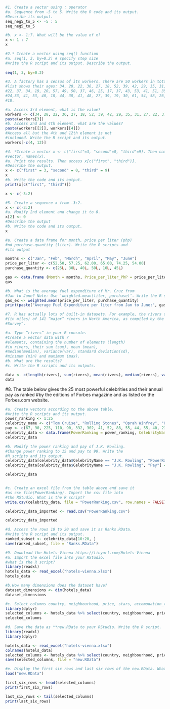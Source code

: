 ```r

#1. Create a vector using : operator
#a. Sequence from -5 to 5. Write the R code and its output.
#Describe its output.
seq_neg5_to_5 <- -5 : 5
seq_neg5_to_5

#b. x <- 1:7. What will be the value of x?
x <- 1 : 7
x

#2.* Create a vector using seq() function
#a. seq(1, 3, by=0.2) # specify step size
#Write the R script and its output. Describe the output. 
  
seq(1, 3, by=0.2)
```

```r
#3. A factory has a census of its workers. There are 50 workers in total. The following
#list shows their ages: 34, 28, 22, 36, 27, 18, 52, 39, 42, 29, 35, 31, 27,
#22, 37, 34, 19, 20, 57, 49, 50, 37, 46, 25, 17, 37, 43, 53, 41, 51, 35,
#24,33, 41, 53, 40, 18, 44, 38, 41, 48, 27, 39, 19, 30, 61, 54, 58, 26,
#18.
```

```r
#a. Access 3rd element, what is the value?
workers <- c(34, 28, 22, 36, 27, 18, 52, 39, 42, 29, 35, 31, 27, 22, 37, 34, 19, 20, 57, 49, 50,  37, 46, 25, 17, 37, 43, 53, 41, 51, 35, 24,33, 41, 53, 40, 18, 44, 38, 41, 48, 27, 39, 19, 30, 61, 54, 58, 26, 18)
paste(workers[3])
#b. Access 2nd and 4th element, what are the values?
paste(workers[[2]], workers[[4]])
#Access all but the 4th and 12th element is not
#included. Write the R script and its output.
workers[-c(4, 12)]
```

```r
#4. *Create a vector x <- c("first"=3, "second"=0, "third"=9). Then named the
#vector, names(x).
#a. Print the results. Then access x[c("first", "third")].
#Describe the output.
x <- c("first" = 3, "second" = 0, "third" = 9)
x
#b. Write the code and its output.
print(x[c("first", "third")])
```

```r
x <- c(-3:2)
```


```r
#5. Create a sequence x from -3:2.
x <- c(-3:2)
#a. Modify 2nd element and change it to 0.
x[2] <- 0
#Describe the output
#b. Write the code and its output.
x
```


```r
#a. Create a data frame for month, price per liter (php)
#nd purchase-quantity (liter). Write the R scripts and
#its output

months <- c("Jan", "Feb", "March", "April", "May", "June")
price_per_liter <- c(52.50, 57.25, 62.00, 65.00, 74.25, 54.00)
purchase_quantity <- c(25L, 30L, 40L, 50L, 10L, 45L)

gas <- data.frame (Month = months, Price_per_liter_PhP = price_per_liter, Purchase_quantity_Liters = purchase_quantity)
gas

#b. What is the average fuel expenditure of Mr. Cruz from
#Jan to June? Note: Use ‘weighted.mean(liter, purchase)‘. Write the R scripts and its output.
gas_ex <- weighted.mean(price_per_liter, purchase_quantity)
print(paste("Average Fuel Expenditure per liter from Jan to June:", gas_ex, "PhP"))

```

```r

#7. R has actually lots of built-in datasets. For example, the rivers data “gives the lengths
#(in miles) of 141 “major” rivers in North America, as compiled by the US Geological
#Survey”.

#a. Type “rivers” in your R console.
#Create a vector data with 7
#elements, containing the number of elements (length)
#in rivers, their sum (sum), mean (mean),
#median(median), variance(var), standard deviation(sd),
#minimum (min) and maximum (max).
#b. What are the results?
#c. Write the R scripts and its outputs.

data <- c(length(rivers), sum(rivers), mean(rivers), median(rivers), var(rivers),sd(rivers), min(rivers), max(rivers))
data

```

#8. The table below gives the 25 most powerful celebrities and their annual pay as ranked
#by the editions of Forbes magazine and as listed on the Forbes.com website.
```r
#a. Create vectors according to the above table.
#Write the R scripts and its output.
power_ranking <- 1:25
celebrity_name <- c("Tom Cruise", "Rolling Stones", "Oprah Winfrey", "U2", "Tiger Woods", "Steven Spielberg", "Howard Stern", "50 Cent", "Cast of the Sopranos", "Dan Brown", "Bruce Springsteen", "Donald Trump", "Muhammad Ali", "Paul McCartney", "George Lucas", "Elton John", "David Letterman", "Phil Mickelson", "J.K. Rowling", "Bradd Pitt", "Peter Jackson", "Dr. Phil McGraw", "Jay Leno", "Celine Dion", "Kobe Bryant")
pay <- c(67, 90, 225, 110, 90, 332, 302, 41, 52, 88, 55, 44, 55, 40, 233, 34, 40, 47, 75, 25, 39, 45, 32, 40, 31)
celebrity_data <- data.frame(PowerRanking = power_ranking, CelebrityName = celebrity_name, Pay = pay)
celebrity_data

```

```r
#b. Modify the power ranking and pay of J.K. Rowling.
#Change power ranking to 15 and pay to 90. Write the
#R scripts and its output.
celebrity_data[celebrity_data$CelebrityName == "J.K. Rowling", "PowerRanking"] <- 15
celebrity_data[celebrity_data$CelebrityName == "J.K. Rowling", "Pay"] <- 90

celebrity_data



```

```r
#c. Create an excel file from the table above and save it
#as csv file(PowerRanking). Import the csv file into
#the RStudio. What is the R script?
write.csv(celebrity_data, file = "PowerRanking.csv", row.names = FALSE)

celebrity_data_imported <- read.csv("PowerRanking.csv")

celebrity_data_imported

```

```r
#d. Access the rows 10 to 20 and save it as Ranks.RData.
#Write the R script and its output.
ranked_subset <- celebrity_data[10:20, ]
save(ranked_subset, file = "Ranks.RData")
```

```r
#9. Download the Hotels-Vienna https://tinyurl.com/Hotels-Vienna
#a. Import the excel file into your RStudio.
#what is the R script?
library(readxl)
hotels_data <- read_excel("hotels-vienna.xlsx")
hotels_data
```

```r
#b.How many dimensions does the dataset have?
dataset_dimensions <- dim(hotels_data)
dataset_dimensions
```

```r
#c. Select columns country, neighbourhood, price, stars, accomodation_type, and ratings. Write the R script.
library(dplyr)
selected_columns <- hotels_data %>% select(country, neighbourhood, price, stars, accommodation_type, rating)
selected_columns
```

```r
#d. Save the data as **new.RData to your RStudio. Write the R script.
library(readxl)
library(dplyr)

hotels_data <- read_excel("hotels-vienna.xlsx")
colnames(hotels_data)
selected_columns <- hotels_data %>% select(country, neighbourhood, price, stars, accommodation_type, ratings)
save(selected_columns, file = "new.RData")

```

```r
#e. Display the first six rows and last six rows of the new.RData. What is the R script?
load("new.RData")

first_six_rows <- head(selected_columns)
print(first_six_rows)

last_six_rows <- tail(selected_columns)
print(last_six_rows)

```